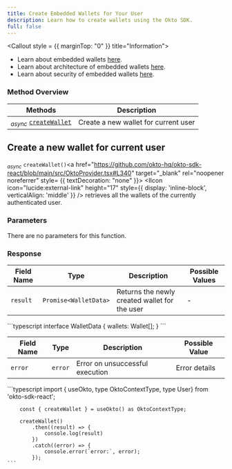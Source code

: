 ```yaml
---
title: Create Embedded Wallets for Your User
description: Learn how to create wallets using the Okto SDK.
full: false
---
```




<Callout style = {{ marginTop: "0" }} title="Information">
- Learn about embedded wallets [here](/docs/react-sdk/introduction-to-okto/overview-embedded-wallets).
- Learn about architecture of embedded wallets [here](/docs/react-sdk/introduction-to-okto/okto-sdk-architecture).
- Learn about security of embedded wallets [here](/docs/react-sdk/introduction-to-okto/how-okto-manages-keys).
</Callout>

### Method Overview

| Methods                                                                         | Description                          |                 
|---------------------------------------------------------------------------------|--------------------------------------|
| <sub><i>async</i></sub> [`createWallet`](#create-a-new-wallet-for-current-user) | Create a new wallet for current user |

<div className="method-box">

## Create a new wallet for current user

<sub><i>async</i></sub> `createWallet()`<a href="https://github.com/okto-hq/okto-sdk-react/blob/main/src/OktoProvider.tsx#L340" target="_blank" rel="noopener noreferrer" style= {{ textDecoration: "none" }}> <IIcon icon="lucide:external-link" height="17" style={{ display: 'inline-block', verticalAlign: 'middle' }} /></a> retrieves all the wallets of the currently authenticated user.

### Parameters

There are no parameters for this function.

### Response

<Callout title="Success Response">

| Field Name | Type                  | Description                                   | Possible Values |
|------------|-----------------------|-----------------------------------------------|-----------------|
| `result`   | `Promise<WalletData>` | Returns the newly created wallet for the user | -               |

<Accordions>
<Accordion title="Response Type">
```typescript
interface WalletData {
  wallets: Wallet[];
}
```
</Accordion>
</Accordions>

</Callout>



<Callout type="error" title="Error Response">

| Field Name | Type     | Description                                     | Possible Value|
|------------|---------------|--------------------------------------------|---------------|
| `error`    | `error`       |  Error on unsuccessful execution           | Error details |

</Callout>


<Accordions>
<Accordion title="Example">
<Tabs items={['Typescript']}>
  <Tab value="Typescript">
    ```typescript
        import { useOkto, type OktoContextType, type User} from 'okto-sdk-react';
 
        const { createWallet } = useOkto() as OktoContextType;
 
        createWallet()
            .then((result) => {
                console.log(result)
            })
            .catch((error) => {
                console.error(`error:`, error);
            });
    ```
  </Tab>
</Tabs>
</Accordion>
</Accordions>

</div>